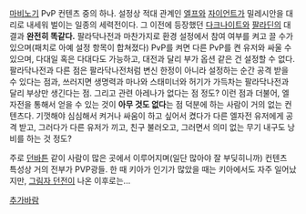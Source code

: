 [[마비노기]] PvP 컨텐츠 중의 하나.
설정상 적대 관계인 [[엘프]]와 [[자이언트]]가 밀레시안을 대리로 내세워 벌이는 일종의 세력전이다. 그 이전에 등장했던 [[다크나이트]]와 [[팔라딘]]의 대결과 '''완전히 똑같다.'''
팔라닥나전과 마찬가지로 환경 설정에서 참여 여부를 켜고 끌 수가 있으며(패치로 아예 설정 항목이 합쳐졌다) PvP를 켜면 다른 PvP를 켠 유저와 싸울 수 있으며, 다대일 혹은 다대다도 가능하고, 대전과 달리 부가 옵션 같은 건 설정할 수 없다.
팔라닥나전과 다른 점은 팔라닥나전처럼 변신 한정이 아니라 설정하는 순간 공격 받을 수 있다는 점과, 쓰러지면 생명력과 마나와 스태미너와 허기가 가득차는 팔라닥나전과 달리 부상만 생긴다는 점. 그리고 관련 아레나가 없다는 점 정도?
이런 점과 더불어, 엘자전을 통해서 얻을 수 있는 것이 '''아무 것도 없다'''는 점 덕분에 하는 사람이 거의 없는 컨텐츠다. 기껏해야 심심해서 켜거나 싸움이 하고 싶어서 켰다가 다른 엘자전 유저에게 공격 받고, 그러다가 다른 유저가 끼고, 친구 불러오고, 그러면서 의미 없는 무기 내구도 낭비를 하는 것 정도?

주로 [[던바튼]] 같이 사람이 많은 곳에서 이루어지며(일단 많아야 잘 부딪히니까) 컨텐츠 특성상 거의 전부가 PVP광들. 한 때 키아가 인기가 많았을 때는 키아에서도 자주 일어났지만, [[그림자 던전]]이 나온 이후로는...

[[추가바람]]
